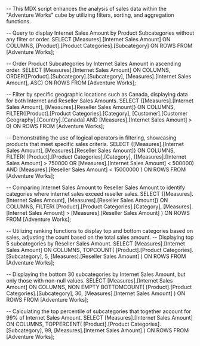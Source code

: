 -- This MDX script enhances the analysis of sales data within the "Adventure Works" cube by utilizing filters, sorting, and aggregation functions.

-- Query to display Internet Sales Amount by Product Subcategories without any filter or order.
SELECT
    [Measures].[Internet Sales Amount]
    ON COLUMNS,
    [Product].[Product Categories].[Subcategory]
    ON ROWS
FROM
    [Adventure Works];

-- Order Product Subcategories by Internet Sales Amount in ascending order.
SELECT
    [Measures].[Internet Sales Amount]
    ON COLUMNS,
    ORDER([Product].[Subcategory].[Subcategory], [Measures].[Internet Sales Amount], ASC)
    ON ROWS
FROM
    [Adventure Works];

-- Filter by specific geographic locations such as Canada, displaying data for both Internet and Reseller Sales Amounts.
SELECT
    {[Measures].[Internet Sales Amount], [Measures].[Reseller Sales Amount]}
    ON COLUMNS,
    FILTER([Product].[Product Categories].[Category], [Customer].[Customer Geography].[Country].[Canada] AND [Measures].[Internet Sales Amount] > 0)
    ON ROWS
FROM
    [Adventure Works];

-- Demonstrating the use of logical operators in filtering, showcasing products that meet specific sales criteria.
SELECT
    {[Measures].[Internet Sales Amount], [Measures].[Reseller Sales Amount]}
    ON COLUMNS,
    FILTER(
        [Product].[Product Categories].[Category],
        ([Measures].[Internet Sales Amount] > 750000 OR [Measures].[Internet Sales Amount] < 500000) AND [Measures].[Reseller Sales Amount] < 15000000
    )
    ON ROWS
FROM
    [Adventure Works];

-- Comparing Internet Sales Amount to Reseller Sales Amount to identify categories where internet sales exceed reseller sales.
SELECT
    {[Measures].[Internet Sales Amount], [Measures].[Reseller Sales Amount]}
    ON COLUMNS,
    FILTER(
        [Product].[Product Categories].[Category],
        [Measures].[Internet Sales Amount] > [Measures].[Reseller Sales Amount]
    )
    ON ROWS
FROM
    [Adventure Works];

-- Utilizing ranking functions to display top and bottom categories based on sales, adjusting the count based on the total sales amount.
-- Displaying top 5 subcategories by Reseller Sales Amount.
SELECT
    [Measures].[Internet Sales Amount]
    ON COLUMNS,
    TOPCOUNT(
        [Product].[Product Categories].[Subcategory], 
        5, 
        [Measures].[Reseller Sales Amount]
    )
    ON ROWS
FROM
    [Adventure Works];

-- Displaying the bottom 30 subcategories by Internet Sales Amount, but only those with non-null values.
SELECT
    [Measures].[Internet Sales Amount]
    ON COLUMNS,
    NON EMPTY BOTTOMCOUNT(
        [Product].[Product Categories].[Subcategory],
        30,
        [Measures].[Internet Sales Amount]
    )
    ON ROWS
FROM
    [Adventure Works];

-- Calculating the top percentile of subcategories that together account for 99% of Internet Sales Amount.
SELECT
    [Measures].[Internet Sales Amount]
    ON COLUMNS,
    TOPPERCENT(
        [Product].[Product Categories].[Subcategory], 
        99, 
        [Measures].[Internet Sales Amount]
    )
    ON ROWS
FROM
    [Adventure Works];
